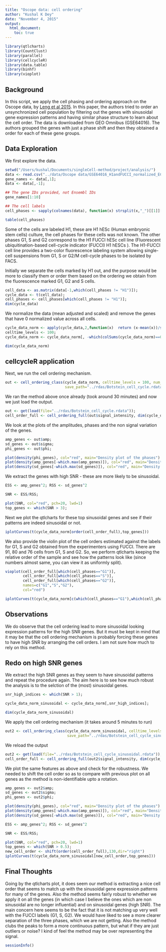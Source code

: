 ```yaml
---
title: "Oscope data: cell ordering"
author: "Kushal K Dey"
date: "November 4, 2015"
output: 
  html_document:
    toc: true
---
```


```r
library(qtlcharts)
library(CountClust)
library(parallel)
library(cellcycleR)
library(data.table)
library(binhf)
library(vioplot)
```

## Background

In this script, we apply the cell phasing and ordering approach on the Oscope data, by [Leng et al 2015](http://www.nature.com/nmeth/journal/v12/n10/full/nmeth.3549.html). In this paper, the authors tried to order an unsynchronized cell population by filtering out the genes with sinusoidal gene expression patterns and having similar phase structure to learn about the cell order. The data is downloaded from GEO Omnibus (GSE64016). The authors grouped the genes with just a phase shift and then they obtained a order for each of these gene groups. 

## Data Exploration

We first explore the data.  

```r
setwd("/Users/kushal/Documents/singleCell-method/project/analysis/")
data <- read.csv("../data/Oscope data/GSE64016_H1andFUCCI_normalized_EC.csv")
gene_names <- data[,1];
data <- data[,-1];

## The gene IDs provided, not Ensembl IDs
gene_names[1:10]

## The cell labels
cell_phases <- sapply(colnames(data), function(x) strsplit(x,"_")[[1]][1]);

table(cell_phases)

```

Some of the cells are  labeled H1, these are H1 hESc (Human embryonic stem cells) culture, the cell phases for these cells was not known. The other phases G1, S and G2 correspond to the H1 FUCCI hESc cell line (Fluorescent  ubiquitination-based cell-cycle indicator (FUCCI) H1 hESCs ). The  H1-FUCCI cell line provides a two-color fluorescence labeling system allowing single-cell suspensions from G1, S or G2/M cell-cycle phases to be isolated by FACS. 

Initially we separate the cells marked by H1 out, and the purpose would be more to classify them or order them based on the ordering we obtain from the fluorescence marked G1, G2 and S cells. 

```r
cell_data <- as.matrix(data[-1,which(cell_phases != "H1")]);
cycle_data <- t(cell_data);
cell_phases <- cell_phases[which(cell_phases != "H1")];
dim(cycle_data)
```

We normalize the data (mean adjusted and scaled) and remove the genes that have 0 normalized 
value across all cells.

```r
cycle_data_norm <- apply(cycle_data,2,function(x)  return (x-mean(x))/sd(x))
celltime_levels <- 100;
cycle_data_norm <- cycle_data_norm[, -which(colSums(cycle_data_norm)==0)]

dim(cycle_data_norm)
```

## cellcycleR application

Next, we run the cell ordering mechanism.

```r
out <- cell_ordering_class(cycle_data_norm, celltime_levels = 100, num_iter=50,
                           save_path="../rdas/Botstein_cell_cycle.rdata")
```

We ran the method above once already (took around 30 minutes) and now we just load the output.

```r
out <- get(load(file="../rdas/Botstein_cell_cycle.rdata"));
cell_order_full <- cell_ordering_full(out$signal_intensity, dim(cycle_data_norm)[2])
```

We look at the plots of the amplitudes, phases and the non signal variation of the genes.

```r

amp_genes <- out$amp;
sd_genes <- out$sigma;
phi_genes <- out$phi;

plot(density(phi_genes), col="red", main="Density plot of the phases")
plot(density(amp_genes[-which.max(amp_genes)]), col="red", main="Density plot of the amplitudes")
plot(density(sd_genes[-which.max(sd_genes)]), col="red", main="Density plot of the non-signal sd")

```

We extract the genes with high SNR - these are more likely to be sinusoidal.

```r
ESS <- amp_genes^2; RSS <- sd_genes^2

SNR <- ESS/RSS;

plot(SNR, col="red", pch=20, lwd=1)
top_genes <- which(SNR > 3);

```

Next we plot the qtlcharts for these top sinusoidal genes and see if their patterns are indeed
sinusoidal or not.

```r
iplotCurves(t(cycle_data_norm[order(cell_order_full),top_genes]))
```

We also provide the violin plot of the cell orders estimated against the labels for G1, S and G2 obtained from the experimenters using FUCCI. There are 91, 80 and 76 cells from G1, S and G2. So, we perform qtlcharts keeping the relative order of the sample and see how the patterns look like (since numbers almost same, you can view it as uniformly split).

```r
vioplot(cell_order_full[which(cell_phases=="G1")],
        cell_order_full[which(cell_phases=="S")],
        cell_order_full[which(cell_phases=="G2")],
        names=c("G1","S","G2"),
        col="red")

iplotCurves(t(cycle_data_norm[c(which(cell_phases=="G1"),which(cell_phases=="S"), which(cell_phases=="G2")),top_genes]))

```

## Observations

We do observe that the cell ordering lead to more sinusoidal looking expression patterns for the high SNR genes. But it must be kept in mind that it may be that the cell ordering mechanism is probably forcing these genes to have high SNR by arranging the cell orders. I am not sure how much to rely on this method.

## Redo on high SNR genes

We extract the high SNR genes as they seem to have sinusoidal patterns and repeat the procedure again. The aim here is to see how much robust the analysis is to the selction of the (most) sinusoidal genes.

```r

snr_high_indices <- which(SNR > 1);

cycle_data_norm_sinusoidal <- cycle_data_norm[,snr_high_indices];

dim(cycle_data_norm_sinusoidal)
```

We apply the cell ordering mechanism (it takes around 5 minutes to run)

```r
out2 <- cell_ordering_class(cycle_data_norm_sinusoidal, celltime_levels = 100, num_iter=100,
                            save_path="../rdas/Botstein_cell_cycle_sinusoidal.rdata")
```

We reload the output 

```r
out2 <- get(load(file="../rdas/Botstein_cell_cycle_sinusoidal.rdata"));
cell_order_full <- cell_ordering_full(out2$signal_intensity, dim(cycle_data_norm_sinusoidal)[2])
```

We plot the same features as above and check for the robustness. We needed to shift the cell order so as to compare with previous plot on all genes as the method is non-identifiable upto a rotation. 

```r

amp_genes <- out2$amp;
sd_genes <- out2$sigma;
phi_genes <- out2$phi;

plot(density(phi_genes), col="red", main="Density plot of the phases")
plot(density(amp_genes[-which.max(amp_genes)]), col="red", main="Density plot of the amplitudes")
plot(density(sd_genes[-which.max(sd_genes)]), col="red", main="Density plot of the non-signal sd")

ESS <- amp_genes^2; RSS <- sd_genes^2

SNR <- ESS/RSS;

plot(SNR, col="red", pch=20, lwd=1)
top_genes <- which(SNR > 0.5);
new_cell_order <- shift(order(cell_order_full),130,dir="right")
iplotCurves(t(cycle_data_norm_sinusoidal[new_cell_order,top_genes]))

```

## Final Thoughts

Going by the qtlcharts plot, it does seem our method is extracting a nice cell order that seems to match up with the sinusoidal gene expression patterns for many of the genes. Also the method seems fairly robust to whether we apply it on all the genes (in which case I believe the ones which are non sinusoidal are no longer influential) and on sinusoidal genes (high SNR). The main concern here seems to be the fact that it is not matching up very well with the FUCCI labels (G1, S, G2). We would have liked to see a more clearer separation of the three phases, which we are not getting. Also the method clubs the peaks to form a more continuous pattern, but what if they are just outliers or noise? I kind of feel the method may be over representing the signal.

```r

sessionInfo()
```




